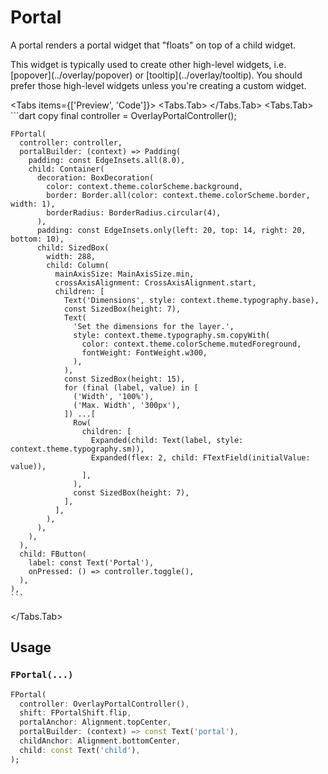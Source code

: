 
# Portal
A portal renders a portal widget that "floats" on top of a child widget.

<LinkBadgeGroup>
    <LinkBadge label="API Reference" href="https://pub.dev/documentation/forui/latest/forui.foundation/FPortal-class.html"/>
</LinkBadgeGroup>

<Callout type="info">
  This widget is typically used to create other high-level widgets, i.e. [popover](../overlay/popover) or
  [tooltip](../overlay/tooltip). You should prefer those high-level widgets unless you're creating a custom widget.
</Callout>

<Tabs items={['Preview', 'Code']}>
  <Tabs.Tab>
    <Widget name='portal' query={{}} height={500}/>
  </Tabs.Tab>
  <Tabs.Tab>
    ```dart copy
    final controller = OverlayPortalController();

    FPortal(
      controller: controller,
      portalBuilder: (context) => Padding(
        padding: const EdgeInsets.all(8.0),
        child: Container(
          decoration: BoxDecoration(
            color: context.theme.colorScheme.background,
            border: Border.all(color: context.theme.colorScheme.border, width: 1),
            borderRadius: BorderRadius.circular(4),
          ),
          padding: const EdgeInsets.only(left: 20, top: 14, right: 20, bottom: 10),
          child: SizedBox(
            width: 288,
            child: Column(
              mainAxisSize: MainAxisSize.min,
              crossAxisAlignment: CrossAxisAlignment.start,
              children: [
                Text('Dimensions', style: context.theme.typography.base),
                const SizedBox(height: 7),
                Text(
                  'Set the dimensions for the layer.',
                  style: context.theme.typography.sm.copyWith(
                    color: context.theme.colorScheme.mutedForeground,
                    fontWeight: FontWeight.w300,
                  ),
                ),
                const SizedBox(height: 15),
                for (final (label, value) in [
                  ('Width', '100%'),
                  ('Max. Width', '300px'),
                ]) ...[
                  Row(
                    children: [
                      Expanded(child: Text(label, style: context.theme.typography.sm)),
                      Expanded(flex: 2, child: FTextField(initialValue: value)),
                    ],
                  ),
                  const SizedBox(height: 7),
                ],
              ],
            ),
          ),
        ),
      ),
      child: FButton(
        label: const Text('Portal'),
        onPressed: () => controller.toggle(),
      ),
    ),
    ```
  </Tabs.Tab>
</Tabs>

## Usage

### `FPortal(...)`

```dart copy
FPortal(
  controller: OverlayPortalController(),
  shift: FPortalShift.flip,
  portalAnchor: Alignment.topCenter,
  portalBuilder: (context) => const Text('portal'),
  childAnchor: Alignment.bottomCenter,
  child: const Text('child'),
);
```